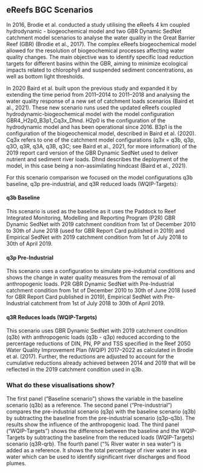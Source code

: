 eReefs BGC Scenarios
---------------------------

In 2016, Brodie et al. conducted a study utilising the eReefs 4 km coupled hydrodynamic - biogeochemical model and two
GBR Dynamic SedNet
catchment model scenarios to analyse the water quality in the Great Barrier Reef (GBR) (Brodie et al., 2017). The
complex
eReefs biogeochemical model allowed for the resolution of biogeochemical processes affecting water quality changes. The
main objective was to identify specific load reduction targets for different basins within the GBR, aiming to minimize
ecological impacts related to chlorophyll and suspended sediment concentrations, as well as bottom light thresholds.

In 2020 Baird et al. built upon the previous study and expanded it by extending the time period from 2011–2014 to
2011–2018 and analysing the water quality response of a new set of catchment loads scenarios (Baird et al., 2021). These
new scenario runs used the updated eReefs coupled hydrodynamic-biogeochemical model with the model configuration
GBR4_H2p0_B3p1_Cq3x_Dhnd. H2p0 is the configuration of the hydrodynamic model and has been operational since 2016. B3p1
is the configuration of the biogeochemical model, described in Baird et al. (2020). Cq3x refers to one of the catchment
model configurations (q3x = q3b, q3p, q3O, q3R, q3A, q3B, q3C; see Baird et al., 2021, for more information) of the 2019
report card version of the GBR Dynamic SedNet used to deliver nutrient and sediment river loads. Dhnd describes the
deployment of the model, in this case being a non-assimilating hindcast (Baird et al., 2021).

For this scenario comparison we focused on the model configurations q3b baseline, q3p pre-industrial, and q3R reduced 
loads (WQIP-Targets):

#### q3b Baseline

This scenario is used as the baseline as it uses the Paddock to Reef Integrated Monitoring, Modelling and Reporting
Program (P2R) GBR Dynamic SedNet with 2019 catchment condition from 1st of December 2010 to 30th of June 2018 (used for
GBR Report Card published in 2019) and Empirical SedNet with 2019 catchment condition from 1st of July 2018 to 30th of
April 2019.

#### q3p Pre-Industrial

This scenario uses a configuration to simulate pre-industrial conditions and shows the change in water quality
measures from the removal of all anthropogenic loads. P2R GBR Dynamic SedNet with Pre-Industrial catchment condition from
1st of December 2010 to 30th of June 2018 (used for GBR Report Card published in 2019), Empirical SedNet with
Pre-Industrial catchment from 1st of July 2018 to 30th of April 2019.

#### q3R Reduces loads (WQIP-Targets)

This scenario uses GBR Dynamic SedNet with 2019 catchment condition (q3b) with anthropogenic loads (q3b - q3p) reduced
according to the percentage reductions of DIN, PN, PP and TSS specified in the Reef 2050 Water Quality Improvement
Plan (WQIP) 2017–2022 as calculated in Brodie et al. (2017). Further, the reductions are adjusted to account for the
cumulative reductions already achieved between 2014 and 2019 that will be reflected in the 2019 catchment condition used
in q3b.

### What do these visualisations show?

The first panel ("Baseline scenario") shows the variable in the baseline scenario (q3b) as a reference. The second panel
("Pre-industrial") compares the pre-industrial scenario (q3p) with the baseline scenario (q3b) by subtracting the
baseline from the pre-industrial scenario (q3p-q3b). The results show the influence of the anthropogenic load. The third
panel ("WQIP-Targets") shows the difference between the baseline and the WQIP-Targets by subtracting the baseline from
the reduced loads (WQIP-Targets) scenario (q3R-qrb). The fourth panel ("% River water in sea water") is added as a
reference. It shows the total percentage of river water in sea water which can be used to identify significant river
discharges and flood plumes. 



